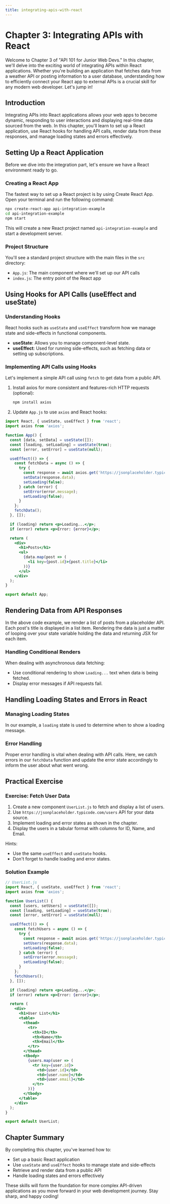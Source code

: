 ```yaml
---
title: integrating-apis-with-react
---
```


# Chapter 3: Integrating APIs with React

Welcome to Chapter 3 of "API 101 for Junior Web Devs." In this chapter, we'll delve into the exciting world of integrating APIs within React applications. Whether you're building an application that fetches data from a weather API or posting information to a user database, understanding how to efficiently connect your React app to external APIs is a crucial skill for any modern web developer. Let's jump in!

## Introduction

Integrating APIs into React applications allows your web apps to become dynamic, responding to user interactions and displaying real-time data sourced from the web. In this chapter, you'll learn to set up a React application, use React hooks for handling API calls, render data from these responses, and manage loading states and errors effectively.

## Setting Up a React Application

Before we dive into the integration part, let's ensure we have a React environment ready to go.

### Creating a React App

The fastest way to set up a React project is by using Create React App. Open your terminal and run the following command:

```bash
npx create-react-app api-integration-example
cd api-integration-example
npm start
```

This will create a new React project named `api-integration-example` and start a development server.

### Project Structure

You'll see a standard project structure with the main files in the `src` directory:
- `App.js`: The main component where we'll set up our API calls
- `index.js`: The entry point of the React app

## Using Hooks for API Calls (useEffect and useState)

### Understanding Hooks

React hooks such as `useState` and `useEffect` transform how we manage state and side-effects in functional components.

- **useState**: Allows you to manage component-level state.
- **useEffect**: Used for running side-effects, such as fetching data or setting up subscriptions.

### Implementing API Calls using Hooks

Let's implement a simple API call using `fetch` to get data from a public API.

1. Install axios for more consistent and features-rich HTTP requests (optional):

   ```bash
   npm install axios
   ```

2. Update `App.js` to use `axios` and React hooks:

```jsx
import React, { useState, useEffect } from 'react';
import axios from 'axios';

function App() {
  const [data, setData] = useState([]);
  const [loading, setLoading] = useState(true);
  const [error, setError] = useState(null);

  useEffect(() => {
    const fetchData = async () => {
      try {
        const response = await axios.get('https://jsonplaceholder.typicode.com/posts');
        setData(response.data);
        setLoading(false);
      } catch (error) {
        setError(error.message);
        setLoading(false);
      }
    };
    fetchData();
  }, []);

  if (loading) return <p>Loading...</p>;
  if (error) return <p>Error: {error}</p>;

  return (
    <div>
      <h1>Posts</h1>
      <ul>
        {data.map(post => (
          <li key={post.id}>{post.title}</li>
        ))}
      </ul>
    </div>
  );
}

export default App;
```

## Rendering Data from API Responses

In the above code example, we render a list of posts from a placeholder API. Each post's title is displayed in a list item. Rendering the data is just a matter of looping over your state variable holding the data and returning JSX for each item.

### Handling Conditional Renders

When dealing with asynchronous data fetching:
- Use conditional rendering to show `Loading...` text when data is being fetched.
- Display error messages if API requests fail.

## Handling Loading States and Errors in React

### Managing Loading States

In our example, a `loading` state is used to determine when to show a loading message.

### Error Handling

Proper error handling is vital when dealing with API calls. Here, we catch errors in our `fetchData` function and update the error state accordingly to inform the user about what went wrong.

## Practical Exercise

### Exercise: Fetch User Data

1. Create a new component `UserList.js` to fetch and display a list of users.
2. Use `https://jsonplaceholder.typicode.com/users` API for your data source.
3. Implement loading and error states as shown in the chapter.
4. Display the users in a tabular format with columns for ID, Name, and Email.

Hints:
- Use the same `useEffect` and `useState` hooks.
- Don't forget to handle loading and error states.

### Solution Example

```jsx
// UserList.js
import React, { useState, useEffect } from 'react';
import axios from 'axios';

function UserList() {
  const [users, setUsers] = useState([]);
  const [loading, setLoading] = useState(true);
  const [error, setError] = useState(null);

  useEffect(() => {
    const fetchUsers = async () => {
      try {
        const response = await axios.get('https://jsonplaceholder.typicode.com/users');
        setUsers(response.data);
        setLoading(false);
      } catch (error) {
        setError(error.message);
        setLoading(false);
      }
    };
    fetchUsers();
  }, []);

  if (loading) return <p>Loading...</p>;
  if (error) return <p>Error: {error}</p>;

  return (
    <div>
      <h1>User List</h1>
      <table>
        <thead>
          <tr>
            <th>ID</th>
            <th>Name</th>
            <th>Email</th>
          </tr>
        </thead>
        <tbody>
          {users.map(user => (
            <tr key={user.id}>
              <td>{user.id}</td>
              <td>{user.name}</td>
              <td>{user.email}</td>
            </tr>
          ))}
        </tbody>
      </table>
    </div>
  );
}

export default UserList;
```

## Chapter Summary

By completing this chapter, you've learned how to:
- Set up a basic React application
- Use `useState` and `useEffect` hooks to manage state and side-effects
- Retrieve and render data from a public API
- Handle loading states and errors effectively

These skills will form the foundation for more complex API-driven applications as you move forward in your web development journey. Stay sharp, and happy coding!